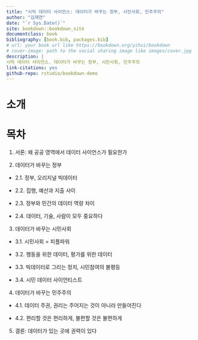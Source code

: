 ```yaml
---
title: "시빅 데이터 사이언스: 데이터가 바꾸는 정부, 시민사회, 민주주의"
author: "김재연"
date: "`r Sys.Date()`"
site: bookdown::bookdown_site
documentclass: book
bibliography: [book.bib, packages.bib]
# url: your book url like https://bookdown.org/yihui/bookdown
# cover-image: path to the social sharing image like images/cover.jpg
description: |
시빅 데이터 사이언스. 데이터가 바꾸는 정부, 시민사회, 민주주의
link-citations: yes
github-repo: rstudio/bookdown-demo
---
```


# 소개

# 목차

1. 서론: 왜 공공 영역에서 데이터 사이언스가 필요한가

2. 데이터가 바꾸는 정부

  - 2.1. 정부, 오리지널 빅데이터

  - 2.2. 집행, 예산과 지출 사이

  - 2.3. 정부와 민간의 데이터 역량 차이

  - 2.4. 데이터, 기술, 사람이 모두 중요하다

3. 데이터가 바꾸는 시민사회

  - 3.1. 시민사회 = 피플파워

  - 3.2. 행동을 위한 데이터, 평가를 위한 데이터

  - 3.3. 빅데이터로 그리는 정치, 시민참여의 불평등  

  - 3.4. 시민 데이터 사이언티스트

4. 데이터가 바꾸는 민주주의

  - 4.1. 데이터 주권, 권리는 주어지는 것이 아니라 만들어진다

  - 4.2. 편리할 것은 편리하게, 불편할 것은 불편하게

5. 결론: 데이터가 있는 곳에 권력이 있다
